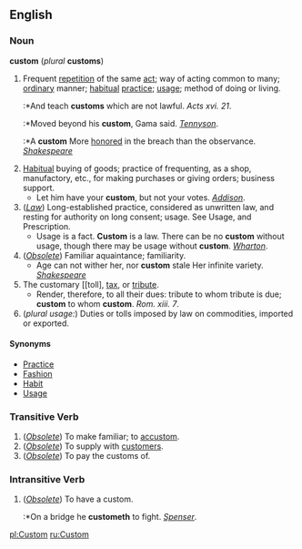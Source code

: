 ==English==
===Noun===
'''custom''' (''plural'' '''customs''')
#Frequent [[repetition]] of the same [[act]]; way of acting common to many; [[ordinary]] manner; [[habitual]] [[practice]]; [[usage]]; method of doing or living.
#:*And teach '''customs''' which are not lawful. ''Acts xvi. 21''.
#:*Moved beyond his '''custom''', Gama said. ''[[Tennyson]]''.
#:*A '''custom''' More [[honored]] in the breach than the observance. ''[[Shakespeare (source)|Shakespeare]]''
#[[Habitual]] buying of goods; practice of frequenting, as a shop, manufactory, etc., for making purchases or giving orders; business support.
#*Let him have your '''custom''', but not your votes. ''[[Addison]]''.
#(''[[Law]]'') Long-established practice, considered as unwritten law, and resting for authority on long consent; usage. See Usage, and Prescription. 
#*Usage is a fact. '''Custom''' is a law. There can be no '''custom''' without usage, though there may be usage without '''custom'''. ''[[Wharton]]''.
#(''[[Obsolete]]'') Familiar aquaintance; familiarity.
#*Age can not wither her, nor '''custom''' stale Her infinite variety. ''[[Shakespeare (source)|Shakespeare]]''
#The customary [[toll], [[tax]], or [[tribute]].
#*Render, therefore, to all their dues: tribute to whom tribute is due; '''custom''' to whom '''custom'''. ''Rom. xiii. 7''.
#(''plural usage:'') Duties or tolls imposed by law on commodities, imported or exported.

====Synonyms====
*[[Practice]]
*[[Fashion]]
*[[Habit]]
*[[Usage]]

===Transitive Verb===
#(''[[Obsolete]]'') To make familiar; to [[accustom]].
#(''[[Obsolete]]'') To supply with [[customers]].
#(''[[Obsolete]]'') To pay the customs of.

===Intransitive Verb===
#(''[[Obsolete]]'') To have a custom.
#:*On a bridge he '''custometh''' to fight. ''[[Spenser]]''.
{{webster}}

[[pl:Custom]]
[[ru:Custom]]